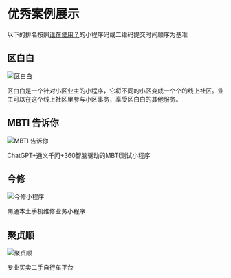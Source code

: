 # 优秀案例展示

以下的排名按照[谁在使用？](https://github.com/sonofmagic/weapp-tailwindcss/issues/270)的小程序码或二维码提交时间顺序为基准

## 区白白

![区白白](/img/showcase/0.qubaibai/qrcode.jpg)

区白白是一个针对小区业主的小程序，它将不同的小区变成一个个的线上社区。业主可以在这个线上社区里参与小区事务，享受区白白的其他服务。

## MBTI 告诉你

![MBTI 告诉你](/img/showcase/1.mbti/qrcode.jpg)

ChatGPT+通义千问+360智脑驱动的MBTI测试小程序

## 今修

![今修小程序](/img/showcase/2.jinxiu/qrcode.jpg)

南通本土手机维修业务小程序

## 聚贞顺

![聚贞顺](/img/showcase/3.juzhenshun/qrcode.jpg)

专业买卖二手自行车平台
